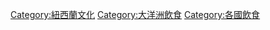 {{catmore}}
[[Category:紐西蘭文化|Category:紐西蘭文化]]
[[Category:大洋洲飲食|Category:大洋洲飲食]]
[[Category:各國飲食|Category:各國飲食]]